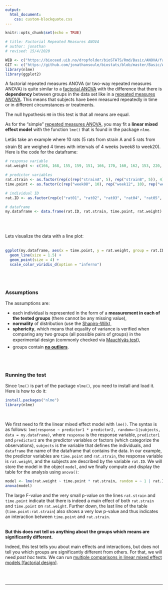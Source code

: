```yaml
---
output:
  html_document:
    css: custom-blockquote.css
---
```


```r
knitr::opts_chunk$set(echo = TRUE)

# title: Factorial Repeated Measures ANOVA
# author: jonathan
# revised: 15/4/2020

WEB <- c("https://bioceed.uib.no/dropfolder/bioSTATS/Rmd/Basic/ANOVA/factorial-repeated.html")
GIT <- c("https://github.com/jonathansoule/biostats/blob/master/Basic/ANOVA/factorial-repeated.Rmd")
library(nlme)
library(ggplot2)
```
A factorial repeated measures ANOVA (or two-way repeated measures ANOVA) is quite similar to a [factorial ANOVA](http://biostats.w.uib.no/factorial-design/){target="_blank"} with the difference that there is **dependency** between groups in the data set like in a [repeated measures ANOVA](https://biostats.w.uib.no/repeated-measures-anova/){target="_blank"}. This means that subjects have been measured repeatedly in time or in different circumstances or treatments. 

The null hypothesis `H0` in this test is that all means are equal.

As for the "simple" [repeated measures ANOVA](https://biostats.w.uib.no/repeated-measures-anova/){target="_blank"}, you may fit a **linear mixed effect model** with the function `lme()` that is found in the package `nlme`.

Letâs take an example where 10 rats (5 rats from strain A and 5 rats from strain B) are weighed 4 times with intervals of 4 weeks (week8 to week20). Here is the code for the dataframe:
```r
# response variable
rat.weight <- c(166, 168, 155, 159, 151, 166, 170, 160, 162, 153, 220, 230, 223, 233, 229, 262, 274, 267, 283, 274, 261, 275, 264, 280, 282, 343, 354, 351, 359, 349, 297, 311, 305, 315, 303, 375, 399, 388, 405, 395)

# predictor variables
rat.strain <- as.factor(rep(c(rep("strainA", 5), rep("strainB", 5)), 4))
time.point <- as.factor(c(rep("week08", 10), rep("week12", 10), rep("week16", 10), rep("week20", 10)))

# individual ID
rat.ID <- as.factor(rep(c("rat01", "rat02", "rat03", "rat04", "rat05", "rat06", "rat07", "rat08", "rat09", "rat10"), 4))

# dataframe
my.dataframe <- data.frame(rat.ID, rat.strain, time.point, rat.weight)
```
<br/><br/>

Lets visualize the data with a line plot:
<br/><br/>
```r
ggplot(my.dataframe, aes(x = time.point, y = rat.weight, group = rat.ID, shape = rat.strain, color = rat.ID)) +
  geom_line(size = 1.5) +
  geom_point(size = 4) +
  scale_color_viridis_d(option = "inferno")
```
<br/><br/>

### Assumptions

The assumptions are:

+ each individual is represented in the form of a **measurement in each of the tested groups** (there cannot be any missing value),
+ **normality** of distribution (use the  [Shapiro-Wilk](https://biostats.w.uib.no/test-for-normality-shapiro-wilks-test/){target="_blank"}),
+ **sphericity**, which means that equality of variance is verified when comparing any two groups (all possible pairs of groups) in the experimental design (commonly checked via [Mauchlyâs test](https://biostats.w.uib.no/test-for-sphericity-mauchly-test/){target="_blank"}), 
+ groups contain [**no outliers**](https://biostats.w.uib.no/finding-outliers/){target="_blank"}.
 

<br/><br/>

### Running the test

Since `lme()` is part of the package `nlme()`, you need to install and load it. Here is how to do it:

```r
install.packages("nlme")
library(nlme)
```
<br/>

We first need to fit the linear mixed effect model with `lme()`. The syntax is as follows: `lme(response ~ predictor1 * predictor2, random=~1|subjects, data = my.dataframe)`, where `response` is the response variable, `predictor1` and `predictor2` are the predictor variables or factors (which categorize the observations), `subjects` is the variable that defines the individuals, and `dataframe` the name of the dataframe that contains the data.
In our example, the predictor variables are `time.point` and `rat.strain`, the response variable is `rat.weight`, and the subjects are described by the variable `rat.ID`. 
We will store the model in the object `model`, and we finally compute and display the table for the analysis using `anova()`:
```r
model <- lme(rat.weight ~ time.point * rat.strain, random = ~ 1 | rat.ID, data = my.dataframe)
anova(model)
```

The large F-value and the very small p-value on the lines `rat.strain` and `time.point` indicate that there is indeed a main effect of both `rat.strain` and `time.point` on `rat.weight`. Further down, the last line of the table (`time.point:rat.strain`) also shows a very low p-value and thus indicates an interaction between `time.point` and `rat.strain`.
<br/><br/>

**But this does not tell us anything about the groups which means are significantly different.**

Indeed, this test tells you about main effects and interactions, but does not tell you which groups are significantly different from others. For that, we will need *post hoc* tests. We can run [multiple comparisons in linear mixed effect models [factorial design]](https://biostats.w.uib.no/post-hoc-tests-multiple-comparisons-in-linear-mixed-effect-models-2/){target="_blank"}.

<br/><br/>

***
<!-- UNCOMMENT TO ACTIVATE
Get the Rmarkdown file corresponding to this page on [GitHub](`r GIT`){target="_blank"}.
-->
